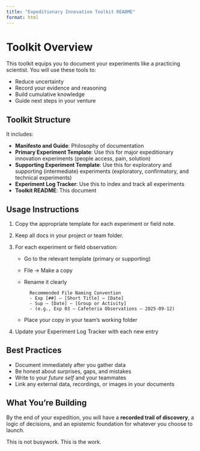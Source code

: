 ```yaml
---
title: "Expeditionary Innovation Toolkit README"
format: html
---
```


# Toolkit Overview

This toolkit equips you to document your experiments like a practicing scientist. You will use these tools to:

- Reduce uncertainty
- Record your evidence and reasoning
- Build cumulative knowledge
- Guide next steps in your venture

## Toolkit Structure

It includes:

- **Manifesto and Guide**: Philosophy of documentation
- **Primary Experiment Template**: Use this for major expeditionary innovation experiments (people access, pain, solution)
- **Supporting Experiment Template**: Use this for exploratory and supporting (intermediate) experiments (exploratory, confirmatory, and technical experiments)
- **Experiment Log Tracker**: Use this to index and track all experiments
- **Toolkit README**:  This document


## Usage Instructions

1. Copy the appropriate template for each experiment or field note.
2. Keep all docs in your project or team folder.
3. For each experiment or field observation:

    - Go to the relevant template (primary or supporting)
    - File → Make a copy
    - Rename it clearly 
        
            Recommended File Naming Convention
            - Exp [##] – [Short Title] – [Date]
            - Sup – [Date] – [Group or Activity]
            - (e.g., Exp 03 – Cafeteria Observations – 2025-09-12)
        
    - Place your copy in your team's working folder

4. Update your Experiment Log Tracker with each new entry


## Best Practices

- Document immediately after you gather data
- Be honest about surprises, gaps, and mistakes
- Write to your *future self* and your teammates
- Link any external data, recordings, or images in your documents

## What You’re Building

By the end of your expedition, you will have a **recorded trail of discovery**, a logic of decisions, and an epistemic foundation for whatever you choose to launch.

This is not busywork. This is the work.
